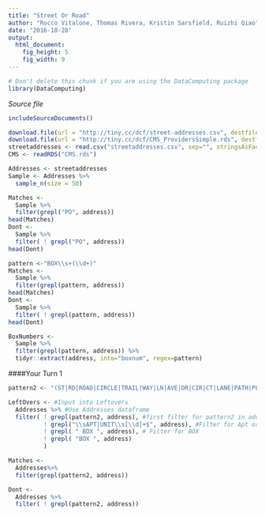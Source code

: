 ```yaml
---
title: "Street Or Road"
author: "Rocco Vitalone, Thomas Rivera, Kristin Sarsfield, Ruizhi Qiao"
date: "2016-10-28"
output: 
  html_document:
    fig_height: 5
    fig_width: 9
---
```

<!-- Don't edit in between this line and the one below -->
```r
# Don't delete this chunk if you are using the DataComputing package
library(DataComputing)
```
*Source file* 
```r
includeSourceDocuments()
```
<!-- Don't edit the material above this line -->

```r
download.file(url = "http://tiny.cc/dcf/street-addresses.csv", destfile = "streetaddresses.csv")
download.file(url = "http://tiny.cc/dcf/CMS_ProvidersSimple.rds", destfile = "CMS.rds")
streetaddresses <- read.csv("streetaddresses.csv", sep="", stringsAsFactors=FALSE)
CMS <- readRDS("CMS.rds")
```

```r
Addresses <- streetaddresses
Sample <- Addresses %>%
  sample_n(size = 50)

Matches <-
  Sample %>%
  filter(grepl("PO", address))
head(Matches)
Dont <-
  Sample %>%
  filter( ! grepl("PO", address))
head(Dont)
```

```r
pattern <-"BOX\\s+(\\d+)"
Matches <-
  Sample %>%
  filter(grepl(pattern, address))
head(Matches)
Dont <-
  Sample %>%
  filter( ! grepl(pattern, address))
head(Dont)

BoxNumbers <-
  Sample %>%
  filter(grepl(pattern, address)) %>%
  tidyr::extract(address, into="boxnum", regex=pattern)
```

####Your Turn 1
```r
pattern2 <- "(ST|RD|ROAD|CIRCLE|TRAIL|WAY|LN|AVE|DR|CIR|CT|LANE|PATH|PL|PKWY|CV|COURT|BLVD|TERRACE|RUN|PT|TRL|LOOP|HWY)" #Sets pattern into pattern2

LeftOvers <- #Input into Leftovers
  Addresses %>% #Use Addresses dataframe
  filter( ! grepl(pattern2, address), #first filter for pattern2 in address column
          ! grepl("\\sAPT|UNIT\\s[\\d]+$", address), #Filter for Apt or unit
          ! grepl( " BOX ", address), # Filter for BOX
          ! grepl( "BOX ", address)
          )

Matches <-
  Addresses%>%
  filter(grepl(pattern2, address))

Dont <-
  Addresses %>%
  filter( ! grepl(pattern2, address))
```

